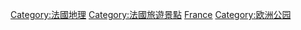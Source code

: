 {{Commonscat|Parks in France}}

[[Category:法國地理|Category:法國地理]]
[[Category:法國旅遊景點|Category:法國旅遊景點]]
[[Category:各國公園|France]]
[[Category:欧洲公园|Category:欧洲公园]]